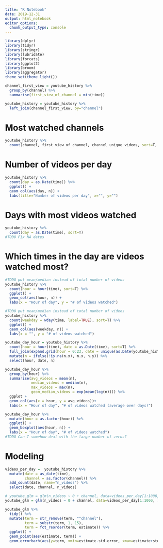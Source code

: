 ```yaml
---
title: "R Notebook"
date: 2019-12-31
output: html_notebook
editor_options: 
  chunk_output_type: console
---
```



```r
library(dplyr)
library(tidyr)
library(stringr)
library(lubridate)
library(forcats)
library(ggplot2)
library(broom)
library(aggregator)
theme_set(theme_light())
```

```r
channel_first_view = youtube_history %>%
  group_by(channel) %>%
  summarise(first_view_of_channel = min(time))

youtube_history = youtube_history %>% 
  left_join(channel_first_view, by="channel")
```


# Most watched channels

```r
youtube_history %>% 
  count(channel, first_view_of_channel, channel_unique_videos, sort=T, name="channel_views")
```

# Number of videos per day

```r
youtube_history %>% 
  count(day = as.Date(time)) %>% 
  ggplot() + 
  geom_col(aes(day, n)) + 
  labs(title="Number of videos per day", x="", y="")
```

# Days with most videos watched

```r
youtube_history %>% 
  count(day = as.Date(time), sort=T) 
#TODO Fix NA dates
```

# Which times in the day are videos watched most?

```r
#TODO put mean/median instead of total number of videos
youtube_history %>% 
  count(hour = hour(time), sort=T) %>% 
  ggplot() + 
  geom_col(aes(hour, n)) + 
  labs(x = "Hour of day", y = "# of videos watched")
```

```r
#TODO put mean/median instead of total number of videos
youtube_history %>% 
  count(weekday = wday(time, label=TRUE), sort=T) %>% 
  ggplot() + 
  geom_col(aes(weekday, n)) + 
  labs(x = "", y = "# of videos watched")
```


```r
youtube_day_hour = youtube_history %>% 
  count(hour = hour(time), date = as.Date(time), sort=T) %>% 
  full_join(expand.grid(hour = 0:23, date = unique(as.Date(youtube_history$time)), n = 0), by = c("hour", "date")) %>% # Add days where no videos were watched.
  mutate(n = ifelse(!is.na(n.x), n.x, n.y)) %>% 
  select(hour, date, n) 

youtube_day_hour %>% 
  group_by(hour) %>% 
  summarise(avg_videos = mean(n), 
            median_videos = median(n), 
            max_videos = max(n), 
            geom_median_videos = exp(mean(log(n)))) %>% 
  ggplot + 
  geom_col(aes(x = hour, y = avg_videos))+ 
  labs(x = "Hour of day", "# of videos watched (average over days)")

youtube_day_hour %>% 
  mutate(hour = as.factor(hour)) %>% 
  ggplot() + 
  geom_boxplot(aes(hour, n)) + 
  labs(x = "Hour of day", "# of videos watched")
#TODO Can I somehow deal with the large number of zeros?
```


# Modeling

```r
videos_per_day =  youtube_history %>% 
  mutate(date = as_date(time), 
         channel = as.factor(channel)) %>% 
  add_count(date, name="n_videos") %>% 
  select(date, channel, n_videos)

# youtube_glm = glm(n_videos ~ 0 + channel, data=videos_per_day[1:1000, ], family = "poisson") # Too slow
youtube_glm = glm(n_videos ~ 0 + channel, data=videos_per_day[1:1000, ])

youtube_glm %>% 
  tidy() %>% 
  mutate(term = str_remove(term, "^channel"), 
         term = substr(term, 1, 15), 
         term = fct_reorder(term, estimate)) %>% 
  ggplot() + 
  geom_point(aes(estimate, term)) + 
  geom_errorbarh(aes(y=term, xmin=estimate-std.error, xmax=estimate+std.error))
  
  
```

